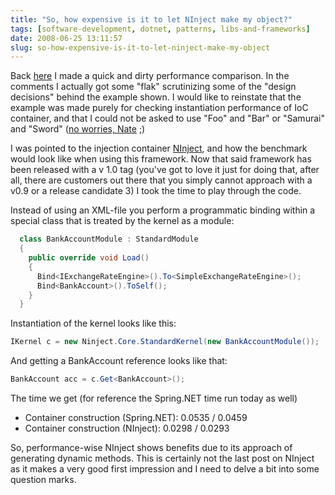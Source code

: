 ```yaml
---
title: "So, how expensive is it to let NInject make my object?"
tags: [software-development, dotnet, patterns, libs-and-frameworks]
date: 2008-06-25 13:11:57
slug: so-how-expensive-is-it-to-let-ninject-make-my-object
---
```


Back [here](http://realfiction.net/go/143) I made a quick and dirty performance comparison. In the comments I actually got some "flak" scrutinizing some of the "design decisions" behind the example shown. I would like to reinstate that the example was made purely for checking instantiation performance of IoC container, and that I could not be asked to use "Foo" and "Bar" or "Samurai" and "Sword" ([no worries, Nate](http://dojo.ninject.org/wiki/display/NINJECT/Dependency+Injection+With+Ninject) ;)

I was pointed to the injection container [NInject](http://ninject.org/), and how the benchmark would look like when using this framework. Now that said framework has been released with a v 1.0 tag (you've got to love it just for doing that, after all, there are customers out there that you simply cannot approach with a v0.9 or a release candidate 3) I took the time to play through the code.

Instead of using an XML-file you perform a programmatic binding within a special class that is treated by the kernel as a module:

```csharp
  class BankAccountModule : StandardModule
  {
    public override void Load()
    {
      Bind<IExchangeRateEngine>().To<SimpleExchangeRateEngine>();
      Bind<BankAccount>().ToSelf();
    }
  }
```

Instantiation of the kernel looks like this:

```csharp
IKernel c = new Ninject.Core.StandardKernel(new BankAccountModule());
```

And getting a BankAccount reference looks like that:

```csharp
BankAccount acc = c.Get<BankAccount>();
```

The time we get (for reference the Spring.NET time run today as well)

*   Container construction (Spring.NET): 0.0535 / 0.0459
*   Container construction (NInject): 0.0298 / 0.0293

So, performance-wise NInject shows benefits due to its approach of generating dynamic methods. This is certainly not the last post on NInject as it makes a very good first impression and I need to delve a bit into some question marks.
